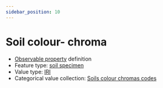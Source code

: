 ```yaml
---
sidebar_position: 10
---
```



# Soil colour- chroma

- [Observable property](/viewers/dawe-vocabs?uri=https://linked.data.gov.au/def/test/dawe-cv/20221b56-4d77-411c-b0a3-1e7f9337df01) definition
- Feature type: [soil specimen](http://linked.data.gov.au/def/tern-cv/d738a3f9-9b00-4adf-9dc8-0577269b691d)
- Value type: [IRI](https://w3id.org/tern/ontologies/tern/IRI)
- Categorical value collection: [Soils colour chromas codes](/viewers/dawe-vocabs?uri=https://linked.data.gov.au/def/test/dawe-cv/a3111bb8-104a-47af-bfbc-40bb8ff0d857)

<Example protocolModule="soil-pit-characterization" observableProperty="https://linked.data.gov.au/def/test/dawe-cv/20221b56-4d77-411c-b0a3-1e7f9337df01" />
